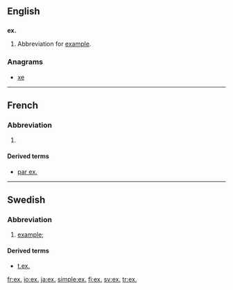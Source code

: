 ==English==

==={{abbreviation|en}}===
'''ex.'''

# Abbreviation for [[example]].

===Anagrams===
* [[xe#English|xe]]

----

==French==

===Abbreviation===
{{head|fr|abbreviation}}

# {{abbreviation of|exemple|lang=fr}}

====Derived terms====
* [[par ex.]]

----

==Swedish==

===Abbreviation===
{{head|sv|abbreviation}}

# [[example]]; {{abbreviation of|exempel|lang=sv}}

====Derived terms====
* [[t.ex.]]

[[fr:ex.]]
[[io:ex.]]
[[ja:ex.]]
[[simple:ex.]]
[[fi:ex.]]
[[sv:ex.]]
[[tr:ex.]]